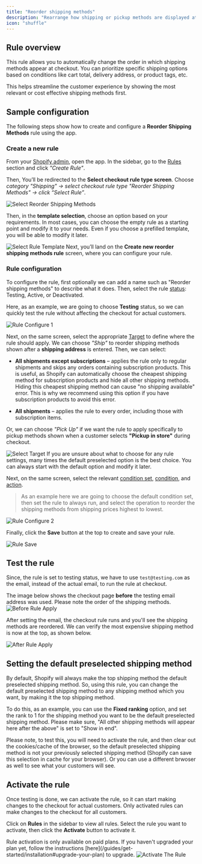 ```yaml
---
title: "Reorder shipping methods"
description: "Rearrange how shipping or pickup methods are displayed at the checkout under given conditions."
icon: "shuffle"
---
```


## Rule overview

This rule allows you to automatically change the order in which shipping methods appear at checkout.
You can prioritize specific shipping options based on conditions like cart total, delivery address, or product tags, etc.

This helps streamline the customer experience by showing the most relevant or cost effective shipping methods first.

## Sample configuration

The following steps show how to create and configure a **Reorder Shipping Methods** rule using the app.

### Create a new rule

From your [Shopify admin](/guides/get-started/installation#go-to-the-app), open the app. In the sidebar, go to the [Rules](/guides/get-started/quickstart#create-a-sample-rule) section and click _"Create Rule"_.

Then, You’ll be redirected to the **Select checkout rule type screen**. Choose _category "Shipping" → select checkout rule type "Reorder Shipping Methods" → click “Select Rule”_.

<img
  src="/images/essentials/shipping/select-reorder-shipping-methods.webp"
  alt="Select Reorder Shipping Methods"
/>

Then, in the **template selection**, choose an option based on your requirements. In most cases, you can choose the empty rule as a starting point and modify it to your needs. Even if you choose a prefilled template, you will be able to modify it later.

<img
  src="/images/shared/select-rule-template.webp"
  alt="Select Rule Template"
/>
Next, you’ll land on the **Create new reorder shipping methods rule** screen, where
you can configure your rule.

### Rule configuration

To configure the rule, first optionally we can add a name such as "Reorder shipping methods" to describe what it does. Then, select the rule [status](/guides/get-started/concepts#status): Testing, Active, or Deactivated.

Here, as an example, we are going to choose **Testing** status, so we can quickly test the rule without affecting the checkout for actual customers.

<img src="/images/shared/rule-configure-1.webp" alt="Rule Configure 1" />

Next, on the same screen, select the appropriate [Target](/guides/get-started/concepts#target) to define where the rule should apply. We can choose _"Ship"_ to reorder shipping methods shown after a **shipping address** is entered. Then, we can select:

- **All shipments except subscriptions** – applies the rule only to regular shipments and skips any orders containing subscription products. This is useful, as Shopify can automatically choose the cheapest shipping method for subscription products and hide all other shipping methods. Hiding this cheapest shipping method can cause "no shipping available" error. This is why we recommend using this option if you have subscription products to avoid this error.

- **All shipments** – applies the rule to every order, including those with subscription items.

Or, we can choose _"Pick Up"_ if we want the rule to apply specifically to pickup methods shown when a customer selects **"Pickup in store"** during checkout.

<img src="/images/essentials/shipping/select-target.webp" alt="Select Target" />

<Info>
  If you are unsure about what to choose for any rule settings, many times the
  default preselected option is the best choice. You can always start with the
  default option and modify it later.
</Info>

Next, on the same screen, select the relevant [condition set](/guides/get-started/concepts#condition-set), [condition](/guides/get-started/concepts#conditions-when), and [action](/guides/get-started/concepts#action-what).

> As an example here we are going to choose the default condition set, then set the rule to always run, and select the operation to reorder the shipping methods from shipping prices highest to lowest.

<img src="/images/shared/rule-configure-2.webp" alt="Rule Configure 2" />

Finally, click the <b>Save</b> button at the top to create and save your rule.

<img src="/images/shared/save-rule.webp" alt="Rule Save" />

## Test the rule

Since, the rule is set to testing status, we have to use `test@testing.com` as the email, instead of the actual email, to run the rule at checkout.

<Warning>
  The image below shows the checkout page <b>before</b> the testing email
  address was used. Please note the order of the shipping methods.
</Warning>

<img src="/images/shared/before-rule-apply.webp" alt="Before Rule Apply" />

After setting the email, the checkout rule runs and you'll see the shipping methods are reordered. We can verify the most expensive shipping method is now at the top, as shown below.

<img src="/images/shared/after-rule-apply.webp" alt="After Rule Apply" />

## Setting the default preselected shipping method

By default, Shopify will always make the top shipping method the default preselected shipping method. So, using this rule, you can change the default preselected shipping method to any shipping method which you want, by making it the top shipping method.

To do this, as an example, you can use the **Fixed ranking** option, and set the rank to 1 for the shipping method you want to be the default preselected shipping method. Please make sure, "All other shipping methods will appear here after the above" is set to "Show in end".

<Warning>
  Please note, to test this, you will need to activate the rule, and then clear
  out the cookies/cache of the browser, so the default preselected shipping
  method is not your previously selected shipping method (Shopify can save this
  selection in cache for your browser). Or you can use a different brwoser as
  well to see what your customers will see.
</Warning>

## Activate the rule

Once testing is done, we can activate the rule, so it can start making changes to the checkout for actual customers. Only activated rules can make changes to the checkout for all customers.

Click on **Rules** in the sidebar to view all rules. Select the rule you want to activate, then click the **Activate** button to activate it.

<Warning>
  Rule activation is only available on paid plans. If you haven't upgraded your
  plan yet, follow the instructions
  [here](/guides/get-started/installation#upgrade-your-plan) to upgrade.
</Warning>
<img src="/images/shared/activate-the-rule.webp" alt="Activate The Rule" />
